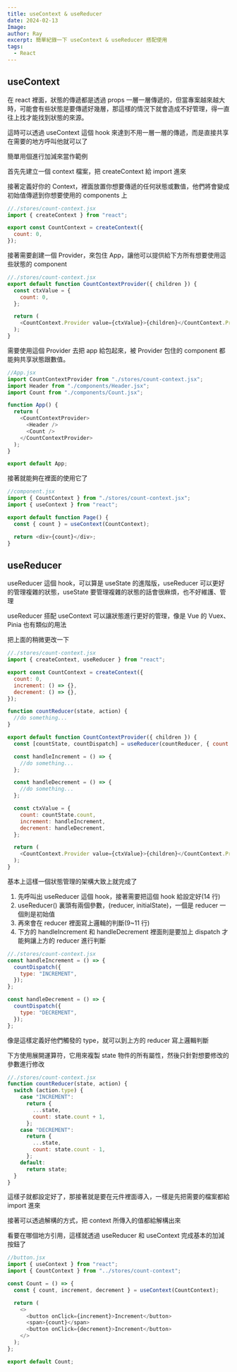 ```yaml
---
title: useContext & useReducer
date: 2024-02-13
Image:
author: Ray
excerpt: 簡單紀錄一下 useContext & useReducer 搭配使用
tags:
  - React
---
```


## useContext

在 react 裡面，狀態的傳遞都是透過 props 一層一層傳遞的，但當專案越來越大時，可能會有些狀態是要傳遞好幾層，那這樣的情況下就會造成不好管理，得一直往上找才能找到狀態的來源。

這時可以透過 useContext 這個 hook 來達到不用一層一層的傳遞，而是直接共享在需要的地方呼叫他就可以了

簡單用個進行加減來當作範例

首先先建立一個 context 檔案，把 createContext 給 import 進來

接著定義好你的 Context，裡面放置你想要傳遞的任何狀態或數值，他們將會變成初始值傳遞到你想要使用的 components 上

```js
//./stores/count-context.jsx
import { createContext } from "react";

export const CountContext = createContext({
  count: 0,
});
```

接著需要創建一個 Provider，來包住 App，讓他可以提供給下方所有想要使用這些狀態的 component

```js
//./stores/count-context.jsx
export default function CountContextProvider({ children }) {
  const ctxValue = {
    count: 0,
  };

  return (
    <CountContext.Provider value={ctxValue}>{children}</CountContext.Provider>
  );
}
```

需要使用這個 Provider 去把 app 給包起來，被 Provider 包住的 component 都能夠共享狀態跟數值。

```js
//App.jsx
import CountContextProvider from "./stores/count-context.jsx";
import Header from "./components/Header.jsx";
import Count from "./components/Count.jsx";

function App() {
  return (
    <CountContextProvider>
      <Header />
      <Count />
    </CountContextProvider>
  );
}

export default App;
```

接著就能夠在裡面的使用它了

```js
//component.jsx
import { CountContext } from "./stores/count-context.jsx";
import { useContext } from "react";

export default function Page() {
  const { count } = useContext(CountContext);

  return <div>{count}</div>;
}
```

## useReducer

useReducer 這個 hook，可以算是 useState 的進階版，useReducer 可以更好的管理複雜的狀態，useState 要管理複雜的狀態的話會很麻煩，也不好維護、管理

useReducer 搭配 useContext 可以讓狀態進行更好的管理，像是 Vue 的 Vuex、Pinia 也有類似的用法

把上面的稍微更改一下

```js
//./stores/count-context.jsx
import { createContext, useReducer } from "react";

export const CountContext = createContext({
  count: 0,
  increment: () => {},
  decrement: () => {},
});

function countReducer(state, action) {
  //do something...
}

export default function CountContextProvider({ children }) {
  const [countState, countDispatch] = useReducer(countReducer, { count: 0 });

  const handleIncrement = () => {
    //do something...
  };

  const handleDecrement = () => {
    //do something...
  };

  const ctxValue = {
    count: countState.count,
    increment: handleIncrement,
    decrement: handleDecrement,
  };

  return (
    <CountContext.Provider value={ctxValue}>{children}</CountContext.Provider>
  );
}
```

基本上這樣一個狀態管理的架構大致上就完成了

1. 先呼叫出 useReducer 這個 hook，接著需要把這個 hook 給設定好(14 行)
2. useReducer() 裏頭有兩個參數，(reducer, initialState)，一個是 reducer 一個則是初始值
3. 再來會在 reducer 裡面寫上邏輯的判斷(9~11 行)
4. 下方的 handleIncrement 和 handleDecrement 裡面則是要加上 dispatch 才能夠讓上方的 reducer 進行判斷

```js
//./stores/count-context.jsx
const handleIncrement = () => {
  countDispatch({
    type: "INCREMENT",
  });
};

const handleDecrement = () => {
  countDispatch({
    type: "DECREMENT",
  });
};
```

像是這樣定義好他們觸發的 type，就可以到上方的 reducer 寫上邏輯判斷

下方使用展開運算符，它用來複製 state 物件的所有屬性，然後只針對想要修改的參數進行修改

```js
//./stores/count-context.jsx
function countReducer(state, action) {
  switch (action.type) {
    case "INCREMENT":
      return {
        ...state,
        count: state.count + 1,
      };
    case "DECREMENT":
      return {
        ...state,
        count: state.count - 1,
      };
    default:
      return state;
  }
}
```

這樣子就都設定好了，那接著就是要在元件裡面導入，一樣是先把需要的檔案都給 import 進來

接著可以透過解構的方式，把 context 所傳入的值都給解構出來

看要在哪個地方引用，這樣就透過 useReducer 和 useContext 完成基本的加減按鈕了

```js
//button.jsx
import { useContext } from "react";
import { CountContext } from "../stores/count-context";

const Count = () => {
  const { count, increment, decrement } = useContext(CountContext);

  return (
    <>
      <button onClick={increment}>Increment</button>
      <span>{count}</span>
      <button onClick={decrement}>Increment</button>
    </>
  );
};

export default Count;
```
